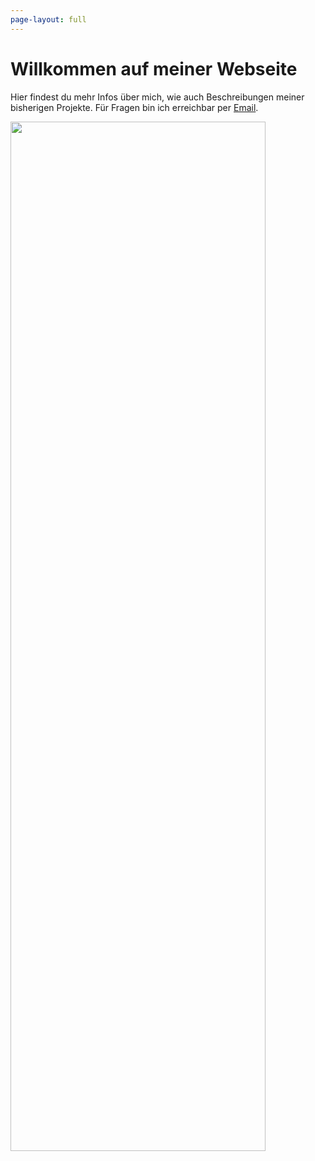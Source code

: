 ```yaml
---
page-layout: full
---
```


<!-- Nothing else to see here -->

::: grid

::: {#about-me-text .g-col-12 .g-col-md-6}
<!-- # <span style="color:#1296e3">Willkommen auf meiner Webseite.</span> -->

# Willkommen auf meiner Webseite

Hier findest du mehr Infos über mich, wie auch Beschreibungen meiner bisherigen Projekte. Für Fragen bin ich erreichbar per [Email](mailto:oliver9402@gmail.com).
:::

::: {.g-col-12 .g-col-md-6}
<img src="oliver.png" width="90%" height="65%"/>
:::
:::

